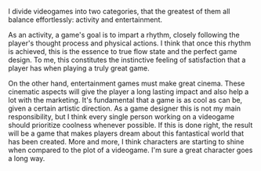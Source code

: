 I divide videogames into two categories, that the greatest of them all balance effortlessly: activity and entertainment.

As an activity, a game's goal is to impart a rhythm, closely following the player's thought process and physical actions. I think that once this rhythm is achieved, this is the essence to true flow state and the perfect game design. To me, this constitutes the instinctive feeling of satisfaction that a player has when playing a truly great game.

On the other hand, entertainment games must make great cinema. These cinematic aspects will give the player a long lasting impact and also help a lot with the marketing. It's fundamental that a game is as cool as can be, given a certain artistic direction. As a game designer this is not my main responsibility, but I think every single person working on a videogame should prioritize coolness whenever possible. If this is done right, the result will be a game that makes players dream about this fantastical world that has been created. More and more, I think characters are starting to shine when compared to the plot of a videogame. I'm sure a great character goes a long way.
